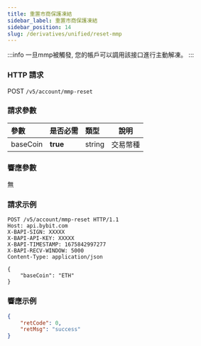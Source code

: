 ```yaml
---
title: 重置市商保護凍結
sidebar_label: 重置市商保護凍結
sidebar_position: 14
slug: /derivatives/unified/reset-mmp
---
```


:::info
一旦mmp被觸發, 您的帳戶可以調用該接口進行主動解凍。
:::

### HTTP 請求
POST `/v5/account/mmp-reset`

### 請求參數
| 參數 | 是否必需 | 類型 | 說明|
|:----- |:-------|:-----|------ |
|baseCoin |**true** |string |交易幣種|

### 響應參數
無

### 請求示例
```http
POST /v5/account/mmp-reset HTTP/1.1
Host: api.bybit.com
X-BAPI-SIGN: XXXXX
X-BAPI-API-KEY: XXXXX
X-BAPI-TIMESTAMP: 1675842997277
X-BAPI-RECV-WINDOW: 5000
Content-Type: application/json

{
    "baseCoin": "ETH"
}
```

### 響應示例

```json
{
    "retCode": 0,
    "retMsg": "success"
}
```
